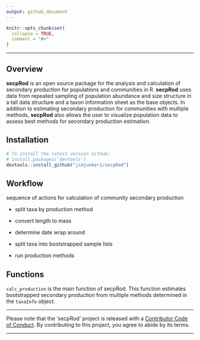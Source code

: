 ```yaml
---
output: github_document
---
```

<!-- README.md is generated from README.Rmd. Please edit that file -->

```r
knitr::opts_chunk$set(
  collapse = TRUE,
  comment = "#>"
)
```

---

Overview
--------

**secpRod** is an open source package for the analysis and calculation of secondary production for populations and communities in R. **secpRod** uses data from repeated sampling of population abundance and size structure in a tall data structure and a taxon information sheet as the base objects. In addition to estimating secondary production for communities with multiple methods, **secpRod** also allows the user to visualize population data to assess best methods for secondary production estimation.

Installation
------------

```r
# To install the latest version Github:
# install.packages('devtools')
devtools::install_github("jimjunker1/secpRod")
```
Workflow
--------

sequence of actions for calculation of community secondary production

- split taxa by production method

- convert length to mass

- determine date wrap around

- split taxa into bootstrapped sample lists

- run production methods


Functions
---------

<!-- secpRod has XX functions related to data organization: -->

<!-- - `frac_merge` takes raw count data and provides areal and subsampling adjustments. This function includes QA/QC checks for un-paired fractions and returns size-class abundance standardized to area. -->
<!-- - `mass_adj` combines  -->

<!-- secpRod has XX functions related to data visualization: -->

<!-- - `len_freq` combines data returned from `frac_merge` to taxon-level histograms -->
<!-- - `allen_curve` takes  -->

`calc_production` is the main function of secpRod. This function estimates bootstrapped secondary production from multiple methods determined in the `taxaInfo` object.

-----

Please note that the 'secpRod' project is released with a [Contributor Code of Conduct](.github/CODE_OF_CONDUCT.md). By contributing to this project, you agree to abide by its terms.

-----
